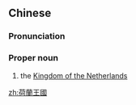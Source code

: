 ==Chinese==
{{zh-forms|s=荷兰王国|type=22}}
{{wikipedia|lang=zh}}

===Pronunciation===
{{zh-pron
|m=Hélán Wángguó
|c=ho4 laan4-1 wong4 gwok3
|cat=pn
}}

===Proper noun===
{{zh-proper noun}}

# the [[Kingdom of the Netherlands]]

{{zh-cat|Netherlands|Countries of Europe|Exonyms}}

[[zh:荷蘭王國]]
